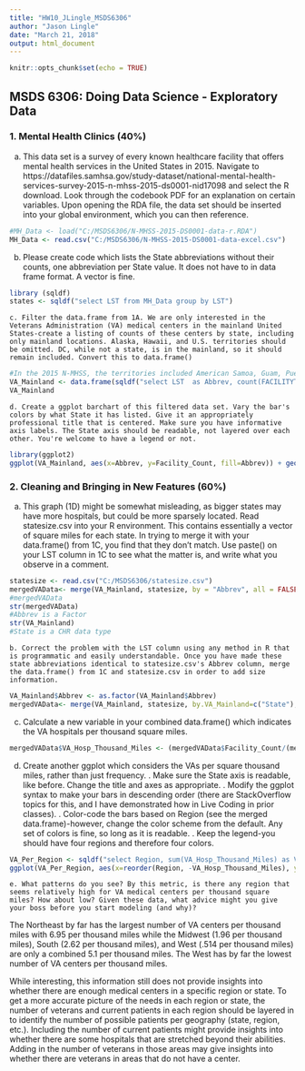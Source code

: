 ---
title: "HW10_JLingle_MSDS6306"
author: "Jason Lingle"
date: "March 21, 2018"
output: html_document
---

```{r setup, include=FALSE}
knitr::opts_chunk$set(echo = TRUE)
```

##  MSDS 6306: Doing Data Science - Exploratory Data 
###	1. Mental Health Clinics (40%) 
a. This data set is a survey of every known healthcare facility that offers mental health services in the United States in 2015. Navigate to https://datafiles.samhsa.gov/study-dataset/national-mental-health-services-survey-2015-n-mhss-2015-ds0001-nid17098 and select the R download. Look through the codebook PDF for an explanation on certain variables. Upon opening the RDA file, the data set should be inserted into your global environment, which you can then reference. 


```{r echo=TRUE}
#MH_Data <- load("C:/MSDS6306/N-MHSS-2015-DS0001-data-r.RDA")
MH_Data <- read.csv("C:/MSDS6306/N-MHSS-2015-DS0001-data-excel.csv")
```

b. Please create code which lists the State abbreviations without their counts, one abbreviation per State value. It does not have to in data frame format. A vector is fine. 

```{r echo=TRUE}
library (sqldf)
states <- sqldf("select LST from MH_Data group by LST")
```

	c. Filter the data.frame from 1A. We are only interested in the Veterans Administration (VA) medical centers in the mainland United States-create a listing of counts of these centers by state, including only mainland locations. Alaska, Hawaii, and U.S. territories should be omitted. DC, while not a state, is in the mainland, so it should remain included. Convert this to data.frame() 

```{r echo=TRUE}
#In the 2015 N-MHSS, the territories included American Samoa, Guam, Puerto Rico, and the U.S. Virgin Islands
VA_Mainland <- data.frame(sqldf("select LST  as Abbrev, count(FACILITYTYPE) as Facility_Count from MH_Data where FACILITYTYPE='6'and LST not in ('HI','AK','PR','GU','VI') GROUP BY LST"))
VA_Mainland
```

	d. Create a ggplot barchart of this filtered data set. Vary the bar's colors by what State it has listed. Give it an appropriately professional title that is centered. Make sure you have informative axis labels. The State axis should be readable, not layered over each other. You're welcome to have a legend or not. 
	
```{r echo=TRUE}
library(ggplot2)
ggplot(VA_Mainland, aes(x=Abbrev, y=Facility_Count, fill=Abbrev)) + geom_bar(stat="identity") + labs(title="VA Facilities by US Mainland State", x="State Abbreviation", y="VA Facilities") + theme(plot.title = element_text(hjust = 0.5))
```

###	2. Cleaning and Bringing in New Features (60%) 
a. This graph (1D) might be somewhat misleading, as bigger states may have more hospitals, but could be more sparsely located. Read statesize.csv into your R environment. This contains essentially a vector of square miles for each state. In trying to merge it with your data.frame() from 1C, you find that they don't match. Use paste() on your LST column in 1C to see what the matter is, and write what you observe in a comment. 


```{r echo=TRUE}
statesize <- read.csv("C:/MSDS6306/statesize.csv")
mergedVAData<- merge(VA_Mainland, statesize, by = "Abbrev", all = FALSE)
#mergedVAData
str(mergedVAData)
#Abbrev is a Factor
str(VA_Mainland)
#State is a CHR data type
```

	b. Correct the problem with the LST column using any method in R that is programmatic and easily understandable. Once you have made these state abbreviations identical to statesize.csv's Abbrev column, merge the data.frame() from 1C and statesize.csv in order to add size information. 


```{r echo=TRUE}
VA_Mainland$Abbrev <- as.factor(VA_Mainland$Abbrev)
mergedVAData<- merge(VA_Mainland, statesize, by.VA_Mainland=c("State"), by.statesize=c("Abbrev"), all = FALSE)
```

c. Calculate a new variable in your combined data.frame() which indicates the VA hospitals per thousand square miles. 



```{r echo=TRUE}
mergedVAData$VA_Hosp_Thousand_Miles <- (mergedVAData$Facility_Count/(mergedVAData$SqMiles/1000))
```

d. Create another ggplot which considers the VAs per square thousand miles, rather than just frequency. 
. Make sure the State axis is readable, like before. Change the title and axes as appropriate. 
	. Modify the ggplot syntax to make your bars in descending order (there are StackOverflow topics for this, and I have demonstrated how in Live Coding in prior classes). 
	. Color-code the bars based on Region (see the merged data.frame)-however, change the color scheme from the default. Any set of colors is fine, so long as it is readable. 
	. Keep the legend-you should have four regions and therefore four colors. 



```{r echo=TRUE}
VA_Per_Region <- sqldf("select Region, sum(VA_Hosp_Thousand_Miles) as VA_Hosp_Thousand_Miles from mergedVAData group by Region")
ggplot(VA_Per_Region, aes(x=reorder(Region, -VA_Hosp_Thousand_Miles), y=VA_Hosp_Thousand_Miles, fill=Region)) + geom_bar(stat="identity") + scale_fill_brewer(palette="Set1") + labs(title="VA Facilities per Thousand Miles by Region", x="Region", y="VA Facilities Per Thousand Square Miles") + theme(plot.title = element_text(hjust = 0.5))
```


	e. What patterns do you see? By this metric, is there any region that seems relatively high for VA medical centers per thousand square miles? How about low? Given these data, what advice might you give your boss before you start modeling (and why)? 

The Northeast by far has the largest number of VA centers per thousand miles with 6.95 per thousand miles while the Midwest (1.96 per thousand miles), South (2.62 per thousand miles), and West (.514 per thousand miles) are only a combined 5.1 per thousand miles.  The West has by far the lowest number of VA centers per thousand miles.  

While interesting, this information still does not provide insights into whether there are enough medical centers in a specific region or state.  To get a more accurate picture of the needs in each region or state, the number of veterans and current patients in each region should be layered in to identify the number of possible patients per geography (state, region, etc.).  Including the number of current patients might provide insights into whether there are some hospitals that are stretched beyond their abilities.  Adding in the number of veterans in those areas may give insights into whether there are veterans in areas that do not have a center.
